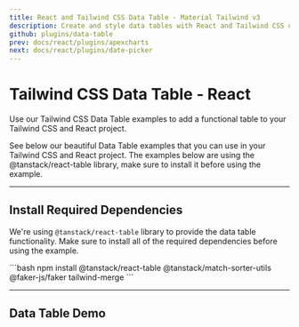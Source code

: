 ```yaml
---
title: React and Tailwind CSS Data Table - Material Tailwind v3
description: Create and style data tables with React and Tailwind CSS using Material Tailwind v3. Display and manage data effectively with customizable and responsive table components.
github: plugins/data-table
prev: docs/react/plugins/apexcharts
next: docs/react/plugins/date-picker
---
```


# Tailwind CSS Data Table - React

Use our Tailwind CSS Data Table examples to add a functional table to your Tailwind CSS and React project.

See below our beautiful Data Table examples that you can use in your Tailwind CSS and React project. The examples below are using the <Link href="https://tanstack.com/table/latest" target="_blank">@tanstack/react-table library</Link>, make sure to install it before using the example.

---

## Install Required Dependencies

We're using `@tanstack/react-table` library to provide the data table functionality. Make sure to install all of the required dependencies before using the example.

<CodePreview>
```bash
npm install @tanstack/react-table @tanstack/match-sorter-utils @faker-js/faker tailwind-merge
```
</CodePreview>

---

## Data Table Demo

<PreviewWithCode relativePath="plugins/data-table/data-table-demo.tsx" language="react" />
